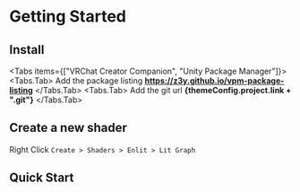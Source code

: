 
# Getting Started

## Install

<Tabs items={["VRChat Creator Companion", "Unity Package Manager"]}>
  <Tabs.Tab>
    Add the package listing <b>https://z3y.github.io/vpm-package-listing</b>
  </Tabs.Tab>
  <Tabs.Tab>
    Add the git url <b>{themeConfig.project.link + ".git"}</b>
  </Tabs.Tab>
</Tabs>

## Create a new shader

Right Click `Create > Shaders > Enlit > Lit Graph`

## Quick Start

<Cards>
  <Card title="Master Node →" href="./master-node" />
  <Card title="Hotkeys →" href="./hotkeys" />
  <Card title="Custom Nodes→" href="./custom-nodes" />
</Cards>
